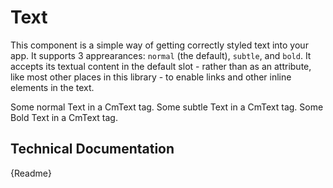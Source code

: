 

<Meta title="Components/Text" component={CmText} />

# Text

This component is a simple way of getting correctly styled text into your app. It supports 3 apprearances: `normal` (the default), `subtle`, and `bold`.
It accepts its textual content in the default slot - rather than as an attribute, like most other places in this library - to enable links and other inline elements in the text.

<Preview inline>
	<CmText>Some normal Text in a CmText tag.</CmText>
	<CmText appearance="subtle">Some subtle Text in a CmText tag.</CmText>
	<CmText appearance="bold">Some Bold Text in a CmText tag.</CmText>
</Preview>

## Technical Documentation

<Description>{Readme}</Description>
